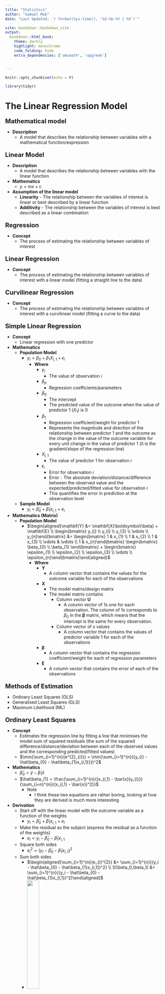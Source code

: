 ```yaml
---
title: "Statistics"
author: "Samuel Mak"
date: "Last Updated: `r format(Sys.time(), '%d-%b-%Y | %X')`"

site: bookdown::bookdown_site
output: 
  bookdown::html_book:
    theme: darkly
    highlight: monochrome
    code_folding: hide
    extra_dependencies: ['amsmath', 'upgreek']


---
```



```r
knitr::opts_chunk$set(echo = F)

```

```r
library(tidyr)
```


# The Linear Regression Model


<p style = "margin-bottom: 0px; font-size: 20px; ">**Mathematical model**</p>

- **Description**
    - A model that describes the relationship between variables with a mathematical function/expression




<p style = "margin-bottom: 0px; font-size: 20px; ">**Linear Model**</p>

- **Description**
    - A model that describes the relationship between variables with the linear function
- **Mathematics** 
    - $y = mx + c$
- **Assumption of the linear model**
    - **Linearity** - The relationship between the variables of interest is linear or best described by a linear function
    - **Additivity** - The relationship between the variables of interest is best described as a linear combination

 
<p style = "margin-bottom: 0px; font-size: 20px; ">**Regression**</p>

- **Concept**
    - The process of estimating the relationship between variables of interest


    
<p style = "margin-bottom: 0px; font-size: 20px; ">**Linear Regression**</p>

- **Concept**
  - The process of estimating the relationship between variables of interest with a linear model (fitting a straight line to the data)
  

<p style = "margin-bottom: 0px; font-size: 20px; ">**Curvilinear Regression**</p>

  - **Concept**
    - The process of estimating the relationship between variables of interest with a curvilinear model (fitting a curve to the data)


<p style = "margin-bottom: 0px; font-size: 20px; ">**Simple Linear Regression**</p>

- **Concept** 
  - Linear regression with one predictor 
- **Mathematics**
  - **Population Model**
    - $y_{i} = \beta_{0} + \beta_{1}X_{i,1} + \epsilon_{i}$
      - **Where**
          - $y_{i}$
            - The value of observation *i*
          - $\beta_{p}$
            - Regression coefficients/parameters
          - $\beta_{0}$ 
            - The intercept
            - The predicted value of the outcome when the value of predictor 1 ($X_{1}$) is 0
          - $\beta_{1}$
            - Regression coefficient/weight for predictor 1
            - Represents the magnitude and direction of the relationship between predictor 1 and the outcome as the change in the value of the outcome variable for every unit change in the value of predictor 1 (it is the gradient/slope of the regression line)
          - $X_{i,1}$ 
            - The value of predictor 1 for observation *i*
          - $\epsilon_{i}$
            - Error for observation *i*
            - Error - The absolute deviation/distance/difference between the observed value and the expected/predicted/fitted value for observation *i*
            - This quantifies the error in prediction at the observation level
  - **Sample Model**
    - $y_{i} = \hat{\beta}_{0} + \hat{\beta}_{1}x_{i,1} + e_{i}$
- **Mathematics (Matrix)**
  - **Population Model**
    - $\begin{aligned}\mathbf{Y} &= \mathbf{X}\boldsymbol{\beta} + \mathbf{E} \\ \begin{bmatrix} y_{i} \\ y_{i} \\ y_{3} \\ \vdots \\ y_{n}\end{bmatrix} &= \begin{bmatrix} 1 & x_{1} \\ 1 & x_{2} \\ 1 & x_{3} \\ \vdots & \vdots \\ 1 & x_{n}\end{bmatrix} \begin{bmatrix} \beta_{0} \\ \beta_{1} \end{bmatrix} + \begin{bmatrix} \epsilon_{1} \\ \epsilon_{2} \\ \epsilon_{3} \\ \vdots \\ \epsilon_{n}\end{bmatrix}\end{aligned}$
      - **Where**
        - $\mathbf{Y}$ 
          - A column vector that contains the values for the outcome variable for each of the observations
        - $\mathbf{X}$
          - The model matrix/design matrix
          - The model matrix contains 
            - Column vector $\mathbf{U}$
              - A column vector of 1s one for each observation. The column of 1s corresponds to $\beta_{0}$ in the $\boldsymbol{\beta}$ matrix, which means that the intercept is the same for every observation.
            - Column vector of *x* values 
              - A column vector that contains the values of predictor variable 1 for each of the observations
        - $\boldsymbol{\beta}$
          - A column vector that contains the regression coefficient/weight for each of regression parameters
        - $\mathbf{E}$
          - A column vector that contains the error of each of the observations
          
          

<p style = "margin-bottom: 0px; font-size: 20px; ">**Methods of Estimation**</p>

- Ordinary Least Squares (OLS)
- Generalised Least Squares (GLS)
- Maximum Likelihood (ML)


<p style = "margin-bottom: 0px; font-size: 20px; ">**Ordinary Least Squares**</p>

- **Concept**
  - Estimates the regression line by fitting a line that minimises the model sum of squared residuals (the sum of the squared difference/distance/deviation between each of the observed values and the corresponding predicted/fitted values)
  - $\min{\sum_{i=1}^{n}{e^{2}_{i}}} = \min{\sum_{i=1}^{n}({y_{i} - \hat\beta_{0} - \hat\beta_{1}x_{i,1}}})^2$
- **Mathematics**
  - $\hat\beta_{0} = \bar{y} - \hat\beta_{1}\bar{x}$
  - $\hat\beta_{1} = \frac{\sum_{i=1}^{n}{(x_{i,1} - \bar{x})y_{i}}}{\sum_{i=n}^{n}{(x_{i,1} - \bar{x})^2}}$
      - Note
        - I think these two equations are rather boring, looking at how they are derived is much more interesting
- **Derivation**
  - Start off with the linear model with the outcome variable as a function of the weights
    - $y_i = \hat\beta_0 + \hat\beta_{1}x_{i,1} + e_i$
  - Make the residual as the subject (express the residual as a function of the weights)
    - $e_i = y_i - \hat\beta_{0} - \hat\beta_{1}x_{i,1}$
  - Square both sides
    - $e_{i}^{2} = (y_i - \hat\beta_{0} - \hat\beta_{1}x_{i,1})^2$
  - Sum both sides 
    - $\begin{aligned}\sum_{i=1}^{n}{e_{i}^{2}} &= \sum_{i=1}^{n}{(y_i - \hat\beta_{0} - \hat\beta_{1}x_{i,1})^2} \\ S(\beta_0,\beta_1) &= \sum_{i=1}^{n}{(y_i - \hat\beta_{0} - \hat\beta_{1}x_{i,1})^2}\end{aligned}$
    - ![](image/ols_1.png){width=30%}
  - Find the values of $\hat\beta_{0}$ and $\hat\beta_{1}$ that minimises $S(\hat\beta_{0}, \hat\beta_{1})$
    - There is a point at which the sum of squared residuals is at the minimum 
    - The $S(\hat\beta_{0}, \hat\beta_{1})$ function is a quadratic and it has a minimum that represents the minimal sum of squared residuals
    - The coordinates of the minimum are the values of $\hat\beta_{0}$ and $\hat\beta_{1}$ that give you the least sum of squared residuals (or minimises $S(\hat\beta_{0}, \hat\beta_{1})$)
    - Hence, find the values of the coordinate of the minimum of the quadratic function
    - To find each of the values of the coordinate of the minimum of the function $S(\hat\beta_{0}, \hat\beta_{1})$, the partial derivatives of the function $S(\hat\beta_{0}, \hat\beta_{1})$ with respect to each of the $\hat\beta$s are set to 0 (because the minimum has a slope of 0)
    - Expression for $\hat\beta_0$
      - $\frac{\partial{S}}{\partial{\hat\beta_{0}}}=-2\sum_{i=1}^{n}{(y_i - \hat\beta_{0} - \hat\beta_{1}x_{i,1})}$
    - Expression for $\hat\beta_1$
      - $\frac{\partial{S}}{\partial{\hat\beta_{1}}}=-2\sum_{i=1}^{n}{x_{i,1}(y_i - \hat\beta_{0} - \hat\beta_{1}x_{i,1})}$
    - Solve the above simultaneous equations
    - Solving the above simultaneous equations would result in 
      - $\hat\beta_{0} = \frac{\sum_{i=1}^{n}{x_{i,1}}\sum_{i=1}^{n}{y_{i}} - \sum_{i=1}^{n}{x_{i,1}}\sum_{i=1}^{n}{x_{i,1}y_{i}}}{n\sum_{i=1}^{n}{x_{i,1}^2}-(\sum_{i=1}^{n}{x_{i,1}})^2}$
      - $\hat\beta_{1} = \frac{n\sum_{i=1}^{n}{x_{i,1}y_i} - \sum_{i=1}^{n}{x_{i,1}}\sum_{i=1}^{n}{y_{i}}}{n\sum_{i=1}^{n}{x_{i,1}^2}-(\sum_{i=1}^{n}{x_{i,1}})^2}$
    - Solving the simultaneous equations would also result in 
      - For $\hat\beta_{0}$
        - $\hat\beta_{0} = \bar{y} - \hat\beta_{1}\bar{x}$
      - For $\hat\beta_{1}$
        - $\hat\beta_{1} = \frac{\sum_{i=1}^{n}{(x_{i,1} - \bar{x})(y_{i} - \bar{y})}}{\sum_{i=n}^{n}{(x_{i,1} - \bar{x})^2}}$
        - $\hat\beta_{1} = \frac{\sum_{i=1}^{n}{(x_{i,1} - \bar{x})y_{i}}}{\sum_{i=n}^{n}{(x_{i,1} - \bar{x})^2}}$
        - $\hat\beta_{1} = \frac{Cov(x,y)}{s_{x}^{2}}$
        - $\hat\beta_{1} = \frac{S_{xx}}{S_{xx}}$
- **Mathematics (Matrix)**
  - $\boldsymbol{\beta} = (\mathbf{X'X)^{-1}X'Y}$
- **Derivation (Matrix)**
  - $S(\boldsymbol{\hat\beta}) = ||\mathbf{u}||^2 = ||\mathbf{Y-\hat{Y}}||^2 = ||\mathbf{Y-X\boldsymbol{\beta}}||^2$
  - *note* - Matrix derivation not complete


<p style = "margin-bottom: 0px; font-size: 20px; ">**Variance of $\beta$**</p>

- Variance of $\beta$
  - **Variance of $\beta_{0}$**
    - **Mathematics** 
      - $\text{Var}(\hat\beta_{0}) = \sigma_{\hat\beta_{0}}^{2} = \frac{\sigma^{2}\sum_{i=1}^{n}{x_{i,1}^2}}{n\sum_{i=1}^{n}{x^{2}_{i,1}}-(\sum_{i=1}^{n}{x_{i,1}})^2}$
      - $\text{SE}_{\hat\beta_{0}} = \sigma_{\hat\beta_{0}} = \sqrt{\frac{\sigma^{2}\sum_{i=1}^{n}{x_{i,1}^2}}{n\sum_{i=1}^{n}{x^{2}_{i,1}}-(\sum_{i=1}^{n}{x_{i,1}})^2}}$
    - **Estimation from the sample**
      - **Description**
        - $\sigma^{2}$ is unknown
        - Since $\sigma^{2}$ is the variance of the population model (the average model sum of squared errors), it is reasonable to use the variance of the sample model ($s^2$) as the estimator 
        - It has been shown that $s^2$ is an unbiased estimator of $\sigma^{2}$
      - **Mathematics**
        - $\hat{\text{Var}(\hat\beta_{0})} = \hat\sigma_{\hat\beta_{0}}^{2} = \frac{s^{2}\sum_{i=1}^{n}{x_{i,1}^2}}{n\sum_{i=1}^{n}{x^{2}_{i,1}}-(\sum_{i=1}^{n}{x_{i,1}})^2}$
        - $\hat{\text{SE}}_{\hat\beta_{0}} = \hat\sigma_{\hat\beta_{0}} = \sqrt{\frac{s^{2}\sum_{i=1}^{n}{x_{i,1}^2}}{n\sum_{i=1}^{n}{x^{2}_{i,1}}-(\sum_{i=1}^{n}{x_{i,1}})^2}}$
  - **Variance of $\beta_{1}$**
    - **Population**
      - **Mathematics** 
        - $\sigma_{\hat\beta_{1}^{2}} = \frac{n\sigma^{2}}{n\sum_{i=1}^{n}{x^{2}_{i,1}}- (\sum_{i=1}^{n}{x_{i,1}})^2}$
        - $\text{Var}(\hat\beta_{1}) = \sigma_{\hat\beta_{1}^{2}} = \frac{n\sigma^{2}}{n\sum_{i=1}^{n}{(x_{i,1} - \bar{x})^2}}$
        - $\text{Var}(\hat\beta_{1}) = \sigma_{\hat\beta_{1}}^{2} = \frac{\sigma^{2}}{\sum_{i=1}^{n}{(x_{i,1} - \bar{x})^2}}$
        - $\text{SE}_{\hat\beta_{1}} = \sigma_{\hat\beta_{1}} = \sqrt{\frac{\sigma^{2}}{\sum_{i=1}^{n}{(x_{i,1} - \bar{x})^2}}}$
    - **Estimation from the sample**
      - **Mathematics**
        - $\hat{\text{Var}(\hat\beta_{1})} = \hat\sigma_{\hat\beta_{1}}^{2} = \frac{s^{2}}{\sum_{i=1}^{n}{(x_{i,1} - \bar{x})^2}}$
        - $\hat{\text{SE}}_{\hat\beta_{1}} = \hat\sigma_{\hat\beta_{1}} = \sqrt{\frac{s^{2}}{\sum_{i=1}^{n}{(x_{i,1} - \bar{x})^2}}}$





<p style = "margin-bottom: 0px; font-size: 20px; ">**Assumptions of the Linear Models**</p>

- Linearity 
- Additivity
- Normality of the sampling distribution
- Uncorrelated errors
- Heteroscedasticity

<p style = "margin-bottom: 0px; font-size: 20px; ">**Linearity**</p>

- **Concept**
  - The relationship between each of the predictor variables and the outcome is linear (or best described as linear)
  - This is the most important assumption of linear models because even if all other assumptions are met, the model is invalid because the description of the process you want to model is wrong 
- **Treatment**
  - Transformation
  - Segmented regression
  - Fit non-linear models 
  
 <p style = "margin-bottom: 0px; font-size: 20px; ">**Additivity**</p>

- **Concept**
  - The combined effect of multiple predictors in a multiple regression is best described as a linear combination of the predictors
  - This, along with linearity, is the most important assumptions of linear models 
- **Treatment**
  - Transformation
  - Segmented regression
  - Fit non-linear models 
   

<p style = "margin-bottom: 0px; font-size: 20px; ">**Uncorrelated Errors**</p>

- **Concept**
  - The errors in the population model are uncorrelated with each other
  - In other words, there is no autocorrelation/serial correlation 
  - The distribution of errors at given value of x is uncorrelated with the distribution of errors at another value of x
  - It is important to note that the errors are not individual errors, they are theoretical distribution of errors given x, in other words, for each vale of x, there is a distribution of errors, and the observed residuals given x you have are sampled from the distribution of errors given the same x (see [this short description on CrossValidated]( https://stats.stackexchange.com/questions/103439/how-to-calculate-the-covariance-between-two-observations-of-the-same-variable))
- **Mathematics**
  - $\text{Cov}(e_{i}, e_{j}) = 0$
- **Mathematics**
  - $\boldsymbol\Phi = \Sigma_{e_{i}e_{j}} = \sigma^{2}\mathbf{I} = \begin{bmatrix} \sigma_{1,1}^{2} & 0 & 0 & \cdots & 0 \\ 0 & \sigma_{2,2}^{2} & 0 & \cdots & 0 \\ 0 & 0 & \sigma_{3,3}^{2} & \cdots & 0 \\ \vdots & \vdots & \vdots & \ddots & \vdots \\ 0 & 0 & 0 & 0 & \sigma_{i,j}^{2} \end{bmatrix}$
    - ***Note***
      - All the off-diagonals are 0s, indicating that all errors are uncorrelated with each other 
      - The variances are unconstrained, hence, they can vary 
- **Effects of correlated errors on OLS estimation**
    - **Biased SE**
      - The standard mathematical expression of the estimate of the variance of the sampling distribution ($\frac{\sigma^{2}}{\sum_{i=1}^{n}{(x_{i,1} - \bar{x})^2}}$) is a biased estimate of the true variance of the sampling distribution 
        - If errors are positively correlated, the standard mathematical expression of the estimate of the variance of the sampling distribution ($\frac{\sigma^{2}}{\sum_{i=1}^{n}{(x_{i,1} - \bar{x})^2}}$) will underestimate the true value (a negative bias), this means that the true sampling variance and SE are larger than estimated, this means that OLS is less efficient/optimal than other estimators, this follows that all statistical inferences involving the SE will be biased (e.g. underestimating the confidence intervals, overestimating the p-value in significance tests, higher Type I error etc.)
- **Assessing Autocorrelation**
  - See the autocorrelation section 
- **Treatment**
  - Autocorrelation consistent standard errors 
  - Cluster robust standard errors 
  - Use other estimators 
 
  


<p style = "margin-bottom: 0px; font-size: 20px; ">**Normality of the Sampling Distribution**</p>

- **Concept**
  - The sampling distribution of the sample estimates is normally distributed 
  - A normally distributed sampling distribution is desirable because it can be modelled easily with the normal distribution curve and inferential statistics can be easily derived (which may be easier than if it has a non-normal distribution, e.g. Pearson's r)
- **Effects of violation of the assumption**
  - All the standard mathematical expressions and procedures for estimating the inferential statistics and uncertainty of the sample estimate are based on the assumption that the sampling distribution is normal or at least approximately normal. If the true sampling distribution is not normal, then all the inferential statistics and estimates of uncertainty of the sample estimate are incorrect
- **Assessing Normality of the sampling distribution**
  - Distribution of model residuals 
    - **Description**
      - Assess whether the model residuals are normally distributed
    - **Explanation**
      - In general, in a linear combination of variables, if the variables in the linear combination are random, independent, and normally distributed (their sampling distribution), then the linear combination itself is also normally distributed (the sampling distribution of the linear combination is normal)
      - Each of the regression parameters can be expressed as a linear combination 
        - $\hat\beta_{1} = \frac{\sum_{i=1}^{n}{(x_i - \bar{x} )y_i}}{\sum_{i=1}^{n}{(x_i - \bar{x})^2}} = \sum_{i=1}^{n}{\frac{x_i - \bar{x}}{\sum_{i=1}^{n}{(x_i - \bar{x})^2}}y_i}$
          - ***Where***
            - $\frac{x_i - \bar{x}}{\sum_{i=1}^{n}{(x_i - \bar{x})^2}}$ is treated as a constant and $y_i$ is treated a variable
      - Hence, for the linear combination ($\hat\beta_1$) to be normally distributed, the random variable $y_i$ has to be independent and normally distributed
      - Since independence and normality of the errors imply independence and normality of the random variable $y_i$, normality of errors can be used to indicate that the linear combination ($\hat\beta_1$) is normally distributed
      - And since we don't have the errors in hand, we use the model residuals 
    - **Assessing normality**
      - See the 'Assessing Normality' section
- **The Central Limit Theorem and the assumption of normality**
  - The distribution of the residuals is not important if sample size is "sufficiently" large according to the Central Limit Theorem. (The CLT states that the sampling distribution is approximately normal if sample size is large and can be assumed to be normal if sample size is sufficiently large (n > 30) regardless of the shape of the population distribution)
  - Hence, there is much less to worry about the non-normality of the sampling distribution if the sample size is "sufficiently" large
- **Just some side notes**
  - $y_i$ also needs to be normally distributed, if y is not normally distributed, then the scores of y need to be transformed such that it's sampling distribution is normal or approximately normal (I am still not sure about this part)
- **Treatment**
  - Use robust/non-parametric methods 
  - Transformation







```r

data <- iris %>% dplyr::mutate(outcome = Petal.Length, predictor = Sepal.Length)

model <- lm(formula = outcome ~ predictor, data = data)

plot(model, which = 1)

png(file = "image/het_resid_vs_fitted.png", res = 100, width = 800, height = 500)
plot(model, which = 1)
dev.off()

```




<p style = "margin-bottom: 0px; font-size: 20px; ">**Heteroscedasticity**</p>

- **Description**
  - Aka - Homogeneity of variance or constant variance
  - The variance of the distribution of errors given x is the identical between values of x in the population model
  - The variance of the distribution of errors given x is a constant - It is a fixed value and does not vary across values of x in the population model
  - Some sources say that the variance of errors given x does not depend on x (e.g. Rice, 2006; Field, 2023)
- **Visualisation**
  - ![](image/heteroscedasticity_visualisation.png){width=30%}
- **Mathematics**
  - $\text{Var}(\epsilon_{i}) = \sigma^2$
- **Mathematics (Matrix)**
  - $\boldsymbol\Phi = E(\epsilon\epsilon'|X) = \Sigma_{\epsilon\epsilon} = \begin{bmatrix} \sigma^{2} & \phi_{1,2} & \phi_{1,3} & \cdots & \phi_{1,j} \\ \phi_{2,1} & \sigma^{2} & \phi_{2,3} & \cdots & \phi_{2,j} \\ \phi_{3,1} & \phi_{3,2} & \sigma^{2} & \cdots & \phi_{3,j} \\ \vdots & \vdots & \vdots & \ddots & \vdots \\ \phi_{i,1} & \phi_{i,2} & \phi_{i,3} &\cdots & \sigma^{2} \end{bmatrix}$
    - ***Notes***
      - The variances in the diagonals are all $\sigma^2$
      - The covariances in the off-diagonals can vary (the covariances are not the condition here)
- **Effects of Homoscedasticity**
  - **Biased estimation of sampling variance**
    - The mathematical expression for the estimate of the sampling variance assumes homoscedasticity (see derivation) (or rather, requires homoscedasticity to be unbiased). If there is heteroscedasticity, then the sampling variance estimated using the same standard mathematical expression will be biased, in that the estimated value is not the same as the true value, this in turn means that the parameter estimates are not optimal due to increased sampling variation and there are other estimators that will be mor efficient than OLS, the biased sampling variance estimate will affect the SE estimate, and will affect all statistical inferences using the sampling
variance (e.g. confidence intervals, test statistic, p-values etc.)
  - Confidence intervals can be "extremely inaccurate" when ignoring heteroscedasticity (Wilcox, 2010)
  - But this assumption matters only if group sizes are unequal 
- **Assessing Homo/Heteroscedasticity**
  - **Description**
    - The assumption applies to the population model, it is best to assess heteroscedasticity in the population through heteroscedasticity in the sample model
  - **Ways to assess heteroscedasticity**
    - Plots
    - Statistical tests 
  - **Plots**
    - **Residual Plots**
      - Residuals vs fitted plot
    - **Residuals vs fitted plot**
      - **Description**
        - The residuals are plotted against the fitted values
        - A plot that shows the vertical distribution of residuals in the y-axis for each of the fitted values in the x-axis
        - Basically it is the scatter plot but detrended 
        - It can be based on raw or standardised scores 
      - **Visualisation**
        - ![](image/het_resid_vs_fitted.png){width=50%}
      - <details><summary>
        <img src="image/r.svg" width = 5% style=" margin-top: 0px; margin-bottom: 0px; padding-top: 1px;"/>
        </summary>
        <pre style=" margin-top: 10px"><code>
        ## Base R <br>
        model <- lm(formula = outcome ~ predictor, data = data) <br>
        &nbsp
        plot(model, which = 1) 
        </code></pre>
        </details>
  - **Statistical Tests**
    - **Statistical Tests**
      - Levene's test
      - Brown-Forsythe test
      - Hartley's Fmax
    - **Levene's tests**
      - **Description**
        - Tests the null hypothesis that the variances in different groups are equal
        - It is a one-way ANOVA with absolute deviation as the outcome variable and the groups/values of x as the predictor variable 
        - It tests whether the absolute deviation varies between groups/values of x
      - **Original Levene's test**
          - **Mathematics**
            - $\textit{W} = \frac{\sum_{i=1}^{n}{n_{g}(|\bar{d}|_{g} - |\bar{d}|_{G})^2}}{\sum_{i=1}^{n}{n_{g}(|{d}|_{i} - |\bar{d}|_{g})^2}} \times \frac{n-k}{k-1}$
              - ***Where***
               - $g$ - Denotes group
               - $G$ - Denotes grand
               - $d_i = y_i - \bar{y}_{g}$ - A deviation means the difference between a score and mean of the group in which it belongs
              - ***Note***
                - Levene's test statistic is expressed as such but it can be interpreted as the F-statistic
      - **Brown-Forsythe test**
        - **Description**
          - Similar to Levene's test but uses the median in the absolute deviation instead ($d_i = y_i - \tilde{y}_{g}$)
      - **Levene's test using trimmed mean**
        - **Description**
          - Similar to Levene's test but uses the trimmed mean instead of the mean
      - **Comparing the tests**
        - Trimmed mean performed best when the underlying data followed a Cauchy distribution and the median performed best when the data followed a chi-squared distribution with 4 degrees of freedom (sharply skewed distribution) (Brown & Forsythe, 1974; extracted from [Wiki](https://en.wikipedia.org/wiki/Levene%27s_test))
    - **Hartley's Fmax (Pearson & Harley, 1954)**
      - **Description**
        - It is the ratio of the variances between the group with the biggest variance and the group with the smallest variance
        - It then conducts a null hypothesis significance test for the ratio 
        - The Fmax isn't used very often, so it is harder to find a critical value table 
      - **Mathematics**
        - $\textit{F}_{max} = \frac{\max{s_{g}^{2}}}{\min{s_{g}^{2}}}$
          - ***Where***
            - $\max{s_{g}^{2}}$ - The largest group variance among all the groups
            - $\min{s_{g}^{2}}$ - The smallest group variance among all the groups      
    - **Cochrane's C test**
      - **Description**
        - It tests whether the variance of a particular group is exceptionally larger than the rest of the group (it is an upper tail test)
        - The test statistic is the ratio of the variane of a group of interest and the overall variance (of all of the groups)
        - It then conducts a null hypothesis significance test on the ratio 
        - It is used to test for variance outlier
      - **Mathematics**
        - $\textit{C}_{g} = \frac{s_{g}^{2}}{\sum_{i=1}^{n}{s_{g}^{2}}}$
          - ***Where***
            - $s_{g}^{2}$ - The variance of a particular group
            - $\sum_{i=1}^{n}{s_{g}^{2}}$ - The sum of all the variances (the total variance)
      - **Null Hypothesis Significance Test**
        - **Hypothesis**
          - $\textit{H}_{0}:$ All variances are equal
          - $\textit{H}_{1}:$ At least one group variance is significantly larger than the other variances
    - **Don't use these tests**
      - **Sample size**
        - In large samples, even trivial heteroscedasticity can produce significant Levene's result 
        - In small samples, Levene's test has inadequate power to detect heteroscedasticity 
      - **Group size equality**
        - Homoscedasticity tests work best when group sample sizes are equal (when heteroscedasticity does not matter as mentioned before) and does not work well when sample sizes are unequal (when heteroscedasticity matters)
      - **Adjust for it instead...**
        - There are robust methods for heteroscedasticity, hence, no need to drill on testing heteroscedasticity
      - Read Zimmerman (2004) about the problems with heteroscedasticity tests...
- **Remedies** 
  - Heteroscedasticity-Consistent Standard Errors
  - Weighted Least Squares






<p style = "margin-bottom: 0px; font-size: 20px; ">**Heteroscedasticity-Consistent Standard Error**</p>

- **Description**
  - Aka
    - Heteroscedasticity-Robust Standard Errors 
    - Robust Standard Errors 
    - Eicker-Huber-White standard errors 
    - Huber-White Standard Errors 
    - White Standard Errors 
    - Sandwich Estimator (because the matrix expression looks like a sandwich)
- **Versions**
  - HC1
  - HC2
  - HC3
  - HC4
- **HC0**
    - **Description**
      - The first version of the HC standard error
    - **Mathematical desciption**
      - In the mathematical expression of the estimate of the sampling variance of the beta parameters, the variance of errors given x is not treated as fixed/a constant, rather, it relaxes the assumption of homoscedasticity and treat the variance of errors given x are different at different values of x
    - **Mathematics**
      - **Population Model**
        - $\textit{Var}(\hat\beta_{1}) = \frac{1}{(\sum_{i=1}^{n}{(x_i - \bar{x})^2})^2} \times \sum_{i=1}^{n}{(x_i - \bar{x})^2 \textit{Var}(\epsilon_i|X)}$
      - **Sample Estimatte**
        - $\textit{Var}(\hat\beta_{1}) = \frac{1}{(\sum_{i=1}^{n}{(x_i - \bar{x})^2})^2} \times \sum_{i=1}^{n}{(x_i - \bar{x})^2 e_{i}^{2}}$
          - ***Where***
            - $e_{i}^{2}$ - Squared residual for observation i (it is basically the variance of residual given x, but we usually only have 1 observation given x)
    - **Mathematics (Matrix)**
      - $\boldsymbol{\hat\beta_1} = (\mathbf{X'X})^{-1}(\sum_{i=1}^{n}{e_{i}^{2}x'_{i}x_{i}})(\mathbf{X'X})^{-1}$
    - **Evaluation**
      - Simulations show that it is better than the normal estimation when sample size is large but worse when sample size is small
- **Which version is the best?**
  - HC3 is better than HC0 and HC2 (Long & Ervin, 2000)
  - HC4 appears to be more robust than HC3 when there are influential cases and non-normal errors (See Hayes and Cai, 2007 for a review)
  
- **Heteroscedastic-Autocorrelation-consistent variance estimation**
  - **Description**
    - Variance estimation robust to heteroscedasticity and autocorrelation 
    - They are extensions of the HC standard error
  - **Types**
    - Newey and West (1987)
  
- **Cluster Robust Standard Errors**
  - **Description**
    - Standard Errors estimation that accounts for heteroscedasticity and correlated errors 
    - Based on the concept that data points can be clustered in a certain way
  - **Mathematics**
    - $\textit{Var}(\hat\beta_{1}) = \frac{1}{(\sum_{i=i}^{n}{(x_{i} - \bar{x})^2})^2} \times \sum_{i=1}^{n}{\textit{Var}(\epsilon_{i}(x_{i} - \bar{x}))} + 2\sum_{j=1}^{n}{\sum_{i=1}^{n}{(x_{i} - \bar{x})(x_{j} - \bar{x})(\epsilon{}_{i}\epsilon{}_{j})}}$
    - $\textit{Var}(\hat\beta_{1}) = \frac{1}{(\sum_{i=i}^{n}{(x_{i} - \bar{x})^2})^2} \times \sum_{j=1}^{n}{\sum_{i=1}^{n}{\textit{Cov}((x_{i} - \bar{x})\epsilon{}_{i}, (x_{j} - \bar{x})\epsilon{}_{j})}}$
    - $\textit{Var}(\hat\beta_{1}) = \frac{1}{(\sum_{i=i}^{n}{(x_{i} - \bar{x})^2})^2} \times \sum_{j=1}^{n}{\sum_{i=1}^{n}{(x_{i} - \bar{x})(x_{j} - \bar{x})(\epsilon{}_{i}\epsilon{}_{j})}}$
    - $\textit{Var}(\hat\beta_{1}) = \frac{1}{(\sum_{i=i}^{n}{(x_{i} - \bar{x})^2})^2} \times \sum_{j=1}^{n}{\sum_{i=1}^{n}{(x_{i} - \bar{x})(x_{j} - \bar{x})(\epsilon{}_{i}\epsilon{}_{j})}}1[A]$
      - ***Where***
        - $1[A]$
          - $A$ is an event in which i and j are in the same cluster
          - $1[A]$ - A indicator function that indicates whether 2 errors belong to the same cluster
          - The indicator function $1[A]$ equals 1 if event A happens (i and j are in the same cluster)
          - The indicator function $1[A]$ equals 0 if event A does not happen (i ad j are not in the same cluster)
          - This results in a block matrix where the diagonal blocks are the error variance-covariance submatrices and the off-diagonal blocks are all 0s (assuming that the clusters are uncorrelated with each other) - For this reason, it is robust for arbitrary within cluster error correlation but not between cluster error correlation 
  - **Mathematics (Matrix)**
    - $\textbf{V}  = (\textbf{X}'\textbf{X})^{-1} \textbf{X}'\boldsymbol\Phi \textbf{X}(\textbf{X}'\textbf{X})^{-1}$
      - ***Where***
        - $\boldsymbol\Phi$ - Error Variance-Covariance matrix 






<p style = "margin-bottom: 0px; font-size: 20px; ">**The Bootstrap (Efron & Tibshirani, 1993)**</p>

- **Description**
  - Estimates the properties of the sampling distribution empirically from the sample data




<p style = "margin-bottom: 0px; font-size: 20px; ">**Autocorrelation**</p>

- **Description**
  - Aka serial correlation
  - Errors given x are correlated with errors in other values of x
  - Autocorrelation is often described with respect to time because autocorrelation usually occurs in time series data (correlated across time)
- **Reasons for autocorrelation**
  - **Temporal autocorrelation**
    - **Description**
      - Autocorrelation across time time 
    - **Examples**
      - Repeated measures designs
      - Time series 
      - Longitudinal designs 
      - Growth models 
  - **Spatial autocorrelation**
    - **Description** 
      - Autocorrelation due to space 
    - **Examples** 
      - Clustered data 
  - **Ignoring covariates**
    - If a covariate is not included in the model, the errors will capture the effect of that covariate
    - The error is not random - There are systematic process in the errors that are mistreated as random or ignored
  - **Model misspecification** 
    - E.g. ignoring linearity 
  - **Measurement error in the independent variable**
- **Types of serial correlation**
  - First-order serial correlation
- **First-order serial correlation**
  - **Description**
    - The correlation between errors at any one point of x ($e_{x}$) and errors at the point of x that is 1 unit less ($e_{x-1}$)
    - Note that t is often used instead of x, but I am keeping things general here
  - **Visualisation**
    - **Positive first-order serial correlation**
      - ![](image/positive_first_order_serial_correlation.png)
    - **Negative first-order serial correlation**
      - ![](image/negative_first_order_serial_correlation.png)
  - **Mathematical concept**
    - Tests testing for first-order serial correlation usually assess whether errors given $x$ can be predicted by errors a unit of x that is 1 unit smaller ($x - 1$)
  - **Mathematics**
    - $e_{t} = \rho{}e_{x-1} + u_x$
      - ***Where***
        - $\rho{}$ - First-order serial correlation coefficient 
        - The process for the error term is called the first-order autoregressive process (AR1)
  - **Tests for first-order serial correlation** 
    - Durbin-Watson test
    - Breusch-Godfrey test
  - **Durbin-Watson test**
    - **The Durbin-Watson statistic**
      - **Mathematics**
        - $d = \frac{\sum_{t=2}^{n}{(e_{t} - e_{t-1})^2}}{\sum_{t=1}^{n}{e_{t}^{2}}}$
      - **Interpretation**
        - $0 ≤ d ≤ 4$
        - $d = 2$ - No serial correlation
        - $d < 2$ - Positive serial correlation ($d < 1$ is interpreted as serious positive serial correlation and thus concerning)
        - $d > 2$ - Negative serial correlation
    - **Significance testing**
      - Statistical significance of the Durbin-Watson statistic us often sort through assessing whether the observed Durbin-Watson statistic is inside or outside the critical boundary in the sampling distribution under the null hypothesis
      - The critical boundary is a function of sample size and the number of variables
  - **Breusch-Godfrey test (Breusch & Godfrey, 1978)**
    - **Concept**
      - Aka auxiliary regression (A regression for supplementary purposes)
      - Tests the extent to which the errors given x can be predicted by the predictor in the model and the model error at a value of x that is 1 less, model error at a value of x that is 2 less, model error at a value of x that is 3 less, and so on (these are the lagged variables, and the number of lagged variables is defined by the researcher, but some people may include lagged variables until the errors in that auxiliary regression is no longer autocorrelated)
    - **Mathematics**
      - $e_{t} = \beta_{0} + \beta_{1}x_i + \beta_{2}e_{t-1} + \beta_{3}e_{t-2} + \beta_{4}e_{t-3} + \cdots + \beta_{p+1}e_{t-p} + u_i$
    - **Null Hypothesis Significance Test**
      - **The Breusch-Godfrey test statistic**
        - **Mathematics (wiki)** 
          - $nR^2$
      - **Distribution of the Breusch-Godfrey test statistic**
        - $nR^2 \sim{} \chi_{p}^{2}$
          - **Warning**
            - A source (zed statistics) said it is $(n-p)R^2 \sim{} \chi_{p}^{2}$
            - But they are very similar, so I think it's fine
      - **Hypotheses**
        - $H_0:$ There is no autocorrelation
        - $H_1:$ There is autocorrelation in the lagged variables in the model
      

      
```r
library(tidyverse)

qqplot1 <- ggplot2::ggplot(data = iris, aes(sample = Sepal.Length)) + 
  qqplotr::stat_qq_point(size = 1, alpha = 0.6) + 
  qqplotr::stat_qq_line(colour = "#008898") + 
  qqplotr::stat_qq_band(fill = "#008898", alpha = 0.3) + 
  labs(
    x = "Theoretical Quantile", 
    y = "Observed Quantile") +
  theme_minimal()

qqplot1.1 <- ggplot2::ggplot(data = iris, aes(sample = Sepal.Length)) + 
  qqplotr::stat_qq_point(size = 1, alpha = 0.6, detrend = TRUE) + 
  qqplotr::stat_qq_line(colour = "#008898", detrend = TRUE) + 
  qqplotr::stat_qq_band(fill = "#008898", alpha = 0.3, detrend = TRUE) + 
  labs(
    x = "Theoretical Quantile", 
    y = "Observed Quantile") +
  theme_minimal()

png(file = "image/qqplot1.png", res = 100, width = 800, height = 500)
qqplot1
png(file = "image/qqplot1.1.png", res = 100, width = 800, height = 500)
qqplot1.1
dev.off()
```


<p style = "margin-bottom: 0px; font-size: 20px; ">**Assessing Normality**</p>

- **Ways to assess normality**
  - Plots
  - Statistical Tests
- **Plots**
  - **Types of plots** 
    - Frequency Distribution plot (e.g. histogram)
    - Theoretical vs Observed distribution plots
  - **Theoretical vs Observed Distribution plots** 
    - **Description**
      - A plot with the distributional points of a particular distribution of interest and the distributional points of the data 
      - It visualises how well the distributional point of each of the data points fit their corresponding distributional point a particular distribution of interest (e.g. a normal distribution)
      - The corresponding distributional point is the expected value that the observed score should have in a particular distribution of interest 
    - **Types** 
      - P-P plot
      - Q-Q plot
    - **P-P plot**
      - **Description**
        - A plot with the probability of each of the points of a particular distribution of interest against the probability of each of the data points in the data (relative to the whole data)
      - **P-P plot for the normal distribution**
        - **Concept**
          - A plot with the probability of each of the points of a normal distribution against the probability of each of the data points in the data (relative to the whole data)
    - **Q-Q plot**
      - **Description**
        - A plot with the quantile or z-score of each of the points of a particular distribution of interest against the quantile or z-score of each of the data points in the data (relative to the whole data)
      - **Detrending (Thode, 2002)**
        - **Concept**
          - **Detrending** - Transforming the plots such that the line showing the theoretical distributional values is horizontal and not diagonal 
          - The diagonal arrangement of Q-Q and P-P plots can lead to visual bias, detrending the plots can reduce visual bias 
          **Visualisation**
            - ![](image/qqplot1.1.png){width=30%}
      - **Q-Q plot for the normal distribution**
        - **Concept**
          - A plot with the quantile or z-score of each of the points of a normal distribution against the quantile or z-score of each of the data points in the data (relative to the whole data)
        - **Visualisation**
          - ![](image/qqplot1.png){width=30%}
        - <details><summary>
        <img src="image/r.svg" width = 3% style=" margin-top: 0px; margin-bottom: 0px; padding-top: 1px;"/>
        </summary>
        <pre style=" margin-top: 10px"><code>
        # Q-Q plot (general) <br>
        ggplot2::ggplot(data = iris, aes(sample = Sepal.Length)) + <br>
        &nbsp&nbsp qqplotr::stat_qq_point(size = 1, alpha = 0.6, detrend = FALSE) + <br>
        &nbsp&nbsp qqplotr::stat_qq_line(colour = "#008898", detrend = FALSE) + <br>
        &nbsp&nbsp qqplotr::stat_qq_band(fill = "#008898", alpha = 0.3, detrend = FALSE) + <br>
        &nbsp&nbsp labs(x = "Theoretical Quantile", y = "Observed Quantile") +<br>
        &nbsp&nbsp theme_minimal()<br>
        &nbsp
        # Q-Q plot for Model residual <br>
        plot(model_object, which = 2)
        </code></pre>
        </details>
  
- **Statistical Tests**
  - **Statistical Tests**
    - Kolmogorov-Smirnov test
    - Shapiro-Wilk test
  - **Kolmogorov-Smirnov test**
    - **Description**
      - Tests the null hypothesis that the scores are normally distributed
      - It compares the scores to a normally distributed set of scores with the same mean and standard deviation
  - **The problem with statistical tests**
    - **Statistical significance does not necessarily mean practical importance**
      - Statistical significance tells how real an effect is but does not tell the practical importance/size of the effect
    - **It doesn't work when you need it, but works when you don't need it (that's what she said)**
      - The smaller the sample size, the lower the power of statistical tests, the less likely normality problems are detected by these statistical tests, however, this is when the assumption of normality is more of a concern
      - The larger the sample size, the higher the power of statistical tests, the more likely normality problems are detected by these statistical tests, however, this is when the assumption of normality is less of a concern due to the CLT
    - **Robust methods are the way to go**
      - Violation of the normality assumption can be adjusted, hence, we don't have to drill on statistical tests (comparing non-robust result with robust result as a sensitivity analysis may be a better option)
      

    
    





<p style = "margin-bottom: 0px; font-size: 20px; ">**Robust Techniques**</p>

- **Robust Techniques**
  - Trimming
  - Winsorizing 
  - The Bootstrap
  
  

<p style = "margin-bottom: 0px; font-size: 20px; ">**Robust Estimators**</p>

- **Robust Estimators**
  - M-estimators 
  - L-estimators 
  - S-estimators 
  - R-estimators 
- **Extremum estimator ($\hat\theta$)**
  - **Description**
    - **Extremum Estimator** - A class of estimators in which the parameters are estimated through maximisation or minimisation of a certain obective function that depends on the data 
    - The theory of extremum estimators was developed by Amemiya (1985)
    
    
<p style = "margin-bottom: 0px; font-size: 20px; ">**M-estimators**</p>

- **Description**
  - **M-estimators** - Extremum estimators for which the obejct function is a sample average 
- **History**
  - These are called M-estimators because Maximum likelihood is one of the first of these estimators, hence, Huber (1981, p. 43) called these estimators as M-estimators to denote that these are "maximum likelihood-type" estimators
- **Examples**
  - Least squares - Because the estimator is defined as a minimum of the sum of the squared errors/residuals
  - Maximum Likelihood- Because it maximises the likelihood function over the parameter space 



<p style = "margin-bottom: 0px; font-size: 20px; ">**Trimming**</p>

- **Description**
  - Deleting scores from the extremes
  - Robust methods tend to use trimming (e.g. trimmed mean, the median, M-estimators, etc.)
  - Trimming can be baesd on percentage or standard deviation of the scores relative to the data 
  - Standard deviation-based trimming is a bad idea (Field, 2023)
- **Percentage-based trimming**
  - **Description**
    - Deleting certain percentage of data points from each of the extremes before any statistic is calculated
  - **10% trimming** 
    - Deleting 10% of the data points from each of the extremes
    - If the sample size is 100, then 10 of the data points at the higher end (because 0% of 100 is 10) and 10 data points at the lower end will be deleted 
  - **The median is a trimmed mean**
    - The median is the mean when all but the middle data point are trimmed 
  - **A trimmed statistic**
    - A statistic that is calculated on the trimmed data (e.g. trimmed mean)
    


<p style = "margin-bottom: 0px; font-size: 20px; ">**Winsorizing**</p>

- **Description**
  - Arranging the data in ascending order and replacing values outside a threshold boundary (outside of which is considered extremes of the data) woth the value at the threshold boundary
- **Defining the threshold boundary **
  - **Percentage-based threshold boundary**
    - **Description**
      - The threshold boundary is determined by a percentage of the data
    **Example**
      - **The data**
        - 9, 19, 22, 4, 8, 21, 9, 10, 0, 0, 1, 17, 4, 19, 13, 11, 0, 5, 3, 4
      - **Arrange in ascending order**
        - 0, 0, 0, 1, 3, 3, 4, 4, 5, 8, 9, 9, 10, 11, 13, 17, 19, 19, 21, 22
      - **Winsorize**   
        - **5% Winsorization**
          - The bottom 5% and upper 5% of the data is replaced 
          - 5% of a data with n = 20 is 1
          - Hence, the bottom first data point is replaced with the value after it, and the upper first data point is replaced with the value before it 
          - <mark>0</mark>, 0, 0, 1, 3, 3, 4, 4, 5, 8, 9, 9, 10, 11, 13, 17, 19, 19, 21, <mark>21</mark>
        - **10% Winsorization**
          - The bottom 10% and upper 10% of the data is replaced 
          - 10% of a data with n = 20 is 2
          - Hence, the bottom 2 data points are replaced with the value after the second data point, the upper 2 data points are replaced with the value before the boundary
          - <mark>0, 0 </mark>, 0, 1, 3, 3, 4, 4, 5, 8, 9, 9, 10, 11, 13, 17, 19, 19, <mark>19, 19</mark>
        - **20% Winsorization**
          - The data points in the bottom 20% and those in the upper 20% of the data is replaced  
          - 20% of the data of N = 20 is 4
          - Hence the bottom 4 data points are replace with the value at the lower boundary, the upper 4 data poitns are replaced with the value at the upper boundaryy
          - <mark>3, 3, 3, 3 </mark>, 3, 3, 4, 4, 5, 8, 9, 9, 10, 11, 13, 17, <mark>17, 17, 17, 17</mark>
  - **Standard-deviation based threshold boundary**
    - The threshold boundary is determined by the standard deviation of the data
    - The scores at the are replaced by the unstandardised score that has a standardised score at the boundary (not repeating the actual score at the boundary as in trimming)


    
   
    
    
    
    
    
    
<p style = "margin-bottom: 0px; font-size: 20px; ">**Theil-Sen Estimator**</p>


- **Description**
  - Robust regarding outliers among the predictor variables 
- **Mathematics**
  - $\hat\beta_{p} = \tilde{\beta_{p,ij}}$ (need to double check)




